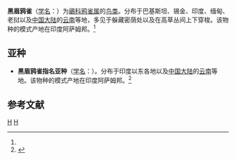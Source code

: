 {{Speciesbox 
| genus = Chleuasicus
| species = atrosuperciliaris
| image = Birds (Plate I) (7460297842).jpg
| status = LC 
| status_system = IUCN3.1
| status_ref = <ref name=IUCN>{{cite web | author =BirdLife International | title=''Chleuasicus atrosuperciliaris'' | work=[[IUCN_Red_List_of_Threatened_Species|IUCN Red List of Threatened Species]] | publisher=[[International_Union_for_Conservation_of_Nature|International Union for Conservation of Nature]] | year=2016 | url=http://www.iucnredlist.org/details/22716835/0 | accessdate=10 September 2017}}</ref>
| authority = (Godwin-Austen, 1877)<ref name='id3410'>{{cite web| url =http://www.bioinfo.cn/db05/BjdwSpecies.php?action=view&id=3410| title =黑眉鸦雀| work =《中国动物物种编目数据库》| publisher =中国科学院微生物研究所| author =中国科学院动物研究所| accessdate =2009-04-04| deadurl =yes| archiveurl =https://web.archive.org/web/20160305050337/http://www.bioinfo.cn/db05/BjdwSpecies.php?action=view&id=3410| archivedate =2016-03-05}}</ref>
}}

'''黑眉鸦雀'''（[[学名|学名]]：{{lang|la|''Chleuasicus atrosuperciliaris''}}）为[[鶲科|鶲科]][[鸦雀属|鸦雀属]]的[[鸟类|鸟类]]。分布于巴基斯坦、锡金、印度、缅甸、老挝以及[[中国大陆|中国大陆]]的[[云南|云南]]等地，多见于躲藏密荫处以及在高草丛间上下穿梭。该物种的模式产地在印度阿萨姆邦。<ref name='id3410'/>

== 亚种 ==
* '''黑眉鸦雀指名亚种'''（[[学名|学名]]：{{lang|la|''Paradoxornis atrosuperciliaris atrosuperciliaris''}}）。分布于印度以东各地以及[[中国大陆|中国大陆]]的[[云南|云南]]等地。该物种的模式产地在印度阿萨姆邦。<ref name='id3411'>{{cite web| url =http://www.bioinfo.cn/db05/BjdwSpecies.php?action=view&id=3411| title =黑眉鸦雀指名亚种| work =《中国动物物种编目数据库》| publisher =中国科学院微生物研究所| author =中国科学院动物研究所| accessdate =2009-04-04| deadurl =yes| archiveurl =https://web.archive.org/web/20160305033018/http://www.bioinfo.cn/db05/BjdwSpecies.php?action=view&id=3411| archivedate =2016-03-05}}</ref>

== 参考文献 ==
{{reflist}}

{{Taxonbar}}

[[Category:1877年描述的鸟类|H]]
[[Category:鸦雀属|H]]
